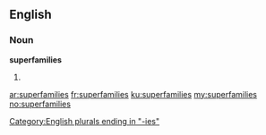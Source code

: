 ==English==

===Noun===
'''superfamilies'''

# {{plural of|[[superfamily]]}}

[[Category:English plurals ending in "-ies"]]

[[ar:superfamilies]]
[[fr:superfamilies]]
[[ku:superfamilies]]
[[my:superfamilies]]
[[no:superfamilies]]